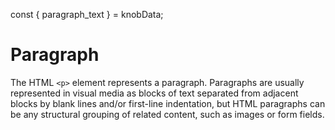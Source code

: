 
const { paragraph_text } = knobData;

<Meta title="Atoms/Paragraph" component={Paragraph} />

# Paragraph

The HTML `<p>` element represents a paragraph. Paragraphs are usually represented in visual media as blocks of text separated from adjacent blocks by blank lines and/or first-line indentation, but HTML paragraphs can be any structural grouping of related content, such as images or form fields.

<Preview>
  <Story name="Paragraph">
    <Paragraph content={text(...Object.values(paragraph_text))}></Paragraph>
  </Story>
</Preview>
